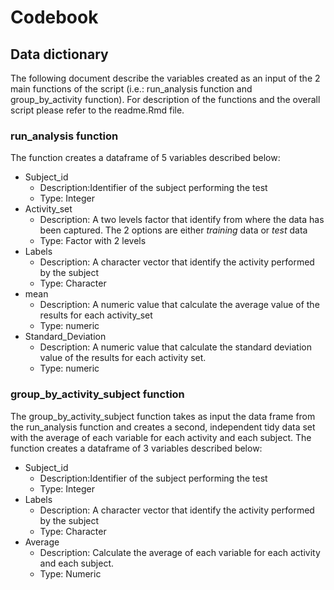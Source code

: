 # Codebook

## Data dictionary

The following document describe the variables created as an input of the 2 main functions of the script (i.e.: run_analysis function and group_by_activity function). For description of the functions and the overall script please refer to the readme.Rmd file.

### run_analysis function
The function creates a dataframe of 5 variables described below:

* Subject_id
    + Description:Identifier of the subject performing the test
    + Type: Integer
* Activity_set
    + Description: A two levels factor that identify from where the data has been captured. The 2 options are either *training* data or *test* data
    + Type: Factor with 2 levels
* Labels
    + Description: A character vector that identify the activity performed by the subject
    + Type: Character 
* mean
    + Description: A numeric value that calculate the average value of the results for each activity_set
    + Type: numeric 
* Standard_Deviation
    + Description: A numeric value that calculate the standard deviation value of the results for each activity set.
    + Type: numeric

### group_by_activity_subject function
The group_by_activity_subject function takes as input the data frame from the run_analysis function and creates a second, independent tidy data set with the average of each variable for each activity and each subject. The function creates a dataframe of 3 variables described below:

* Subject_id
    + Description:Identifier of the subject performing the test
    + Type: Integer
* Labels
    + Description: A character vector that identify the activity performed by the subject
    + Type: Character 
* Average
    + Description: Calculate the average of each variable for each activity and each subject.
    + Type: Numeric
